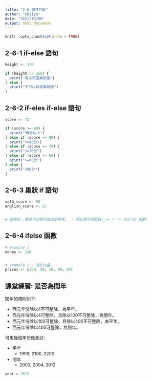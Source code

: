 ---
title: "2-6 條件判斷"
author: "kbjiyu"
date: "2021/10/06"
output: html_document
---

```{r setup, include=FALSE}
knitr::opts_chunk$set(echo = TRUE)
```

## 2-6-1 if-else 語句

```{r}
height <- 170

if (height >- 160) {
  print("可以玩遊樂設施")
} else {
  print("不可以玩遊樂設施")
}

```


## 2-6-2 if-eles if-else 語句


```{r}
score <- 72

if (score >= 90) {
  print("90分以上")
} else if (score >= 80) {
  print(">=80分")
} else if (score >= 70) {
  print(">=70分")
} else if (score >= 60) {
  print(">=60分")
} else {
  print("<60分")
}

```

## 2-6-3 巢狀 if 語句


```{r}
math_score <- 95 
english_score <- 55


# 這樣寫..要是不只兩科目怎麼辦呢...? 程式碼不就超長=_=+ ? -> r03-02 函數!
```


## 2-6-4 ifelse 函數

```{r}
# example 1
money <- 120


# example 2 - 用於向量
prices <- c(30, 90, 50, 60, 80)


```


## 課堂練習: 是否為閏年

閏年的規則如下:

- 西元年份除以4不可整除，為平年。
- 西元年份除以4可整除，且除以100不可整除，為閏年。
- 西元年份除以100可整除，且除以400不可整除，為平年。
- 西元年份除以400可整除，為閏年。

可用幾個年份做測試:

- 平年
  - 1999, 2100, 2200
- 閏年
  - 2000, 2004, 2012

```{r}

year = 2012


```